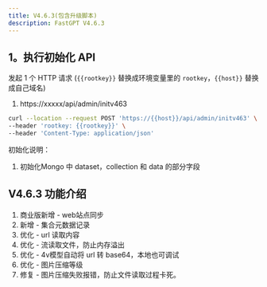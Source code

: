 ```yaml
---
title: V4.6.3(包含升级脚本)
description: FastGPT V4.6.3
---
```


## 1。执行初始化 API

发起 1 个 HTTP 请求 (`{{rootkey}}` 替换成环境变量里的 `rootkey`，`{{host}}` 替换成自己域名)

1. https://xxxxx/api/admin/initv463

```bash
curl --location --request POST 'https://{{host}}/api/admin/initv463' \
--header 'rootkey: {{rootkey}}' \
--header 'Content-Type: application/json'
```

初始化说明：
1. 初始化Mongo 中 dataset，collection 和 data 的部分字段

## V4.6.3 功能介绍

1. 商业版新增 - web站点同步
2. 新增 - 集合元数据记录
3. 优化 - url 读取内容
4. 优化 - 流读取文件，防止内存溢出
5. 优化 - 4v模型自动将 url 转 base64，本地也可调试
6. 优化 - 图片压缩等级
7. 修复 - 图片压缩失败报错，防止文件读取过程卡死。
